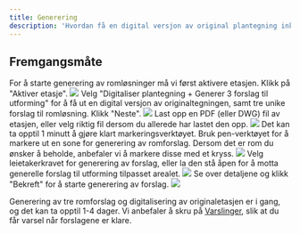 ```yaml
---
title: Generering
description: 'Hvordan få en digital versjon av original plantegning inkludert tre forslag til romløsning.'
---
```


## Fremgangsmåte

<Steps>
    <Step title="Aktiver etasje">
        For å starte generering av romløsninger må vi først aktivere etasjen. Klikk på "Aktiver etasje".
        <Frame type="ghost">
            <img src="/images/dashboard/generering/steg-1.png" />
        </Frame>
    </Step>
    <Step title="Velg 'Generering'">
        Velg "Digitaliser plantegning + Generer 3 forslag til utforming" for å få ut en digital versjon av originaltegningen, samt tre unike forslag til romløsning. Klikk "Neste".
        <Frame type="ghost">
            <img src="/images/dashboard/generering/steg-2.png" />
        </Frame>
    </Step>
    <Step title="Last opp fil">
        Last opp en PDF (eller DWG) fil av etasjen, eller velg riktig fil dersom du allerede har lastet den opp.
        <Frame type="ghost">
            <img src="/images/dashboard/generering/steg-3.png" />
        </Frame>
    </Step>
    <Step title="Marker område for generering">
        <Info>
            Det kan ta opptil 1 minutt å gjøre klart markeringsverktøyet.
        </Info>
        Bruk pen-verktøyet for å markere ut en sone for generering av romforslag. Dersom det er rom du ønsker å beholde, anbefaler vi å markere disse med et kryss.
        <Frame type="ghost">
            <img src="/images/dashboard/generering/steg-4.png" />
        </Frame>
    </Step>
    <Step title="Velg leietaker">
        Velg leietakerkravet for generering av forslag, eller la den stå åpen for å motta generelle forslag til utforming tilpasset arealet.
        <Frame type="ghost">
            <img src="/images/dashboard/generering/steg-5.png" />
        </Frame>
    </Step>
    <Step title="Bekreft generering">
        Se over detaljene og klikk "Bekreft" for å starte generering av forslag.
        <Frame type="ghost">
            <img src="/images/dashboard/generering/steg-6.png" />
        </Frame>
    </Step>
</Steps>

Generering av tre romforslag og digitalisering av originaletasjen er i gang, og det kan ta opptil 1-4 dager. Vi anbefaler å skru på [Varslinger](/pages/dashboard/innstillinger/varslinger), slik at du får varsel når forslagene er klare.